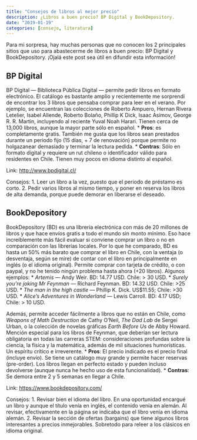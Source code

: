 ```yaml
---
title: "Consejos de libros al mejor precio"
description: ¿Libros a buen precio? BP Digital y BookDepository.
date: "2019-01-19"
categories: [consejo, literatura]
---
```


Para mi sorpresa, hay muchas personas que no conocen los 2 principales sitios que uso para abastecerme de libros a buen precio: BP Digital y BookDepository. ¡Ojalá este post sea útil en difundir esta información!

## BP Digital

BP Digital — Biblioteca Pública Digital — permite pedir libros en formato electrónico. El catálogo es bastante amplio y recientemente me sorprendí de encontrar los 3 libros que pensaba comprar para leer en el verano. Por ejemplo, se encuentran las colecciones de Roberto Ampuero, Hernan Rivera Letelier, Isabel Allende, Roberto Bolaño, Phillip K Dick, Isaac Asimov, George R. R. Martin, incluyendo al reciente Yuval Noah Harari. Tienen cerca de 13,000 libros, aunque la mayor parte sólo en español.
* **Pros**: es completamente gratis. También me gusta que los libros sean prestados durante un periodo fijo (15 días, + 7 de renovación) porque permite no holgazanear demasiado y terminar la lectura pedida.
* **Contras**: Sólo en formato digital y requiere un rut chileno o identificador válido para residentes en Chile. Tienen muy pocos en idioma distinto al español.

Link: [http://www.bpdigital.cl/](http://www.bpdigital.cl/)

Consejos:
1. Leer un libro a la vez, puesto que el periodo de préstamo es corto.
2. Pedir varios libros al mismo tiempo, y poner en reserva los libros de alta demanda, porque puede demorar en liberarse el deseado.


## BookDepository

BookDepository (BD) es una librería electrónica con más de 20 millones de libros y que hace envíos gratis a todo el mundo sin monto mínimo. Eso hace increíblemente más fácil evaluar si conviene comprar un libro o no en comparación con las librerías locales. Por lo que he comparado, BD es hasta un 50% más barato que comprar el libro en Chile, con la ventaja (o desventaja, según se mire) de contar con el libro en principalmente en inglés (o el idioma original). Permite comprar con tarjeta de crédito, o con paypal, y no he tenido ningún problema hasta ahora (+20 libros). Algunos ejemplos:
* *Artemis* — Andy Weir. BD: 14.77 USD. Chile: > 30 USD.
* *Surely you’re joking Mr Feynman* — Richard Feynman. BD: 14.32 USD. Chile: >25 USD.
* *The man in the high castle* — Phillip K. Dick. US$11.55; Chile: >30 USD.
* *Alice’s Adventures in Wonderland* — Lewis Carroll. BD: 4.17 USD; Chile: > 10 USD.

Además, permite acceder fácilmente a libros que no están en Chile, como *Weapons of Math Destruction* de Cathy O’Neil, *The Dad Lab* de Sergei Urban, o la colección de novelas gráficas *Earth Before Us* de Abby Howard. Mención especial para los libros de Feynman, que deberían ser lectura obligatoria en todas las carreras STEM: consideraciones profundas sobre la ciencia, la física y la matemática, además de mil situaciones humorísticas. Un espíritu crítico e irreverente.
* **Pros**: El precio indicado es el precio final (incluye envío). Se tiene un catálogo muy grande y permite hacer reservas (pre-order). Los libros llegan en perfecto estado y pueden incluso devolverse (aunque nunca he hecho uso de esta funcionalidad).
* **Contras**: Se demora entre 2 y 5 semanas en llegar a Chile.

Link: [https://www.bookdepository.com/](https://www.bookdepository.com/)

Consejos: 
1. Revisar bien el idioma del libro. En una oportunidad encargué un libro y aunque el título venía en inglés, el contenido venía en alemán. Al revisar, efectivamente en la página se indicaba que el libro venía en idioma alemán. 
2. Revisar la sección de ofertas (bargains) que tiene algunos libros interesantes a precios inmejorables. Sobretodo para releer a los clásicos en idioma original.